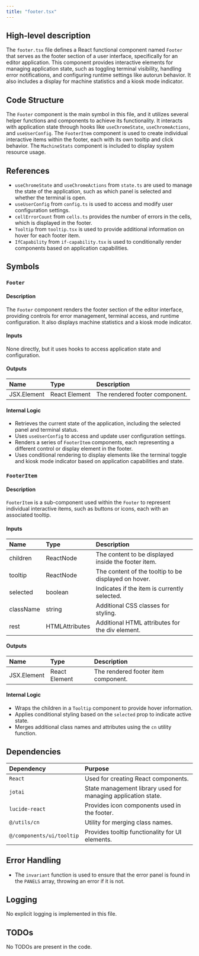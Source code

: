 ```yaml
---
title: "footer.tsx"
---
```


## High-level description

The `footer.tsx` file defines a React functional component named `Footer` that serves as the footer section of a user interface, specifically for an editor application. This component provides interactive elements for managing application state, such as toggling terminal visibility, handling error notifications, and configuring runtime settings like autorun behavior. It also includes a display for machine statistics and a kiosk mode indicator.

## Code Structure

The `Footer` component is the main symbol in this file, and it utilizes several helper functions and components to achieve its functionality. It interacts with application state through hooks like `useChromeState`, `useChromeActions`, and `useUserConfig`. The `FooterItem` component is used to create individual interactive items within the footer, each with its own tooltip and click behavior. The `MachineStats` component is included to display system resource usage.

## References

- `useChromeState` and `useChromeActions` from `state.ts` are used to manage the state of the application, such as which panel is selected and whether the terminal is open.
- `useUserConfig` from `config.ts` is used to access and modify user configuration settings.
- `cellErrorCount` from `cells.ts` provides the number of errors in the cells, which is displayed in the footer.
- `Tooltip` from `tooltip.tsx` is used to provide additional information on hover for each footer item.
- `IfCapability` from `if-capability.tsx` is used to conditionally render components based on application capabilities.

## Symbols

### `Footer`
#### Description
The `Footer` component renders the footer section of the editor interface, providing controls for error management, terminal access, and runtime configuration. It also displays machine statistics and a kiosk mode indicator.

#### Inputs
None directly, but it uses hooks to access application state and configuration.

#### Outputs
| Name | Type | Description |
|:-----|:-----|:------------|
| JSX.Element | React Element | The rendered footer component. |

#### Internal Logic
- Retrieves the current state of the application, including the selected panel and terminal status.
- Uses `useUserConfig` to access and update user configuration settings.
- Renders a series of `FooterItem` components, each representing a different control or display element in the footer.
- Uses conditional rendering to display elements like the terminal toggle and kiosk mode indicator based on application capabilities and state.

### `FooterItem`
#### Description
`FooterItem` is a sub-component used within the `Footer` to represent individual interactive items, such as buttons or icons, each with an associated tooltip.

#### Inputs
| Name | Type | Description |
|:-----|:-----|:------------|
| children | ReactNode | The content to be displayed inside the footer item. |
| tooltip | ReactNode | The content of the tooltip to be displayed on hover. |
| selected | boolean | Indicates if the item is currently selected. |
| className | string | Additional CSS classes for styling. |
| rest | HTMLAttributes | Additional HTML attributes for the div element. |

#### Outputs
| Name | Type | Description |
|:-----|:-----|:------------|
| JSX.Element | React Element | The rendered footer item component. |

#### Internal Logic
- Wraps the children in a `Tooltip` component to provide hover information.
- Applies conditional styling based on the `selected` prop to indicate active state.
- Merges additional class names and attributes using the `cn` utility function.

## Dependencies

| Dependency | Purpose |
|:-----------|:--------|
| `React` | Used for creating React components. |
| `jotai` | State management library used for managing application state. |
| `lucide-react` | Provides icon components used in the footer. |
| `@/utils/cn` | Utility for merging class names. |
| `@/components/ui/tooltip` | Provides tooltip functionality for UI elements. |

## Error Handling

- The `invariant` function is used to ensure that the error panel is found in the `PANELS` array, throwing an error if it is not.

## Logging

No explicit logging is implemented in this file.

## TODOs

No TODOs are present in the code.